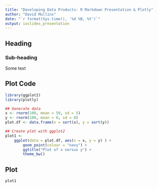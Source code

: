 ```yaml
---
title: "Developing Data Products: R Markdown Presentation & Plotly"
author: "David Mullins"
date: "`r format(Sys.time(), '%d %B, %Y')`"
output: ioslides_presentation
---
```


## Heading

### Sub-heading

Some text

## Plot Code

```r
library(ggplot2)
library(plotly)

## Generate data
x <- rnorm(100, mean = 50, sd = 5)
y <- rnorm(100, mean = 0, sd = 8) 
plot.df <- data.frame(x = sort(x), y = sort(y))

## Create plot with ggplot2
plot1 <-
    ggplot(data = plot.df, aes(x = x, y = y) ) +
        geom_point(colour = "navy") +
        ggtitle("Plot of x versus y") +
        theme_bw()
```

## Plot

```r
plot1
```

